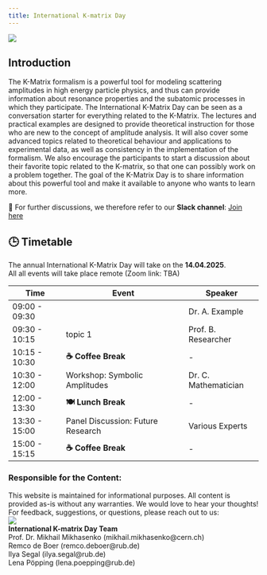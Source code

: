 ```yaml
---
title: International K-matrix Day
---
```


<img src="images/image.png" class="KCreatures">




## Introduction
The K-Matrix formalism is a powerful tool for modeling scattering amplitudes in high energy particle physics, and thus can provide information about resonance properties and the subatomic processes in which they participate.
The International K-Matrix Day can be seen as a conversation starter for everything related to the K-Matrix. The lectures and practical examples are designed to provide theoretical instruction for those who are new to the concept of amplitude analysis. It will also cover some advanced topics related to theoretical behaviour and applications to experimental data, as well as consistency in the implementation of the formalism. We also encourage the participants to start a discussion about their favorite topic related to the K-matrix, so that one can possibly work on a problem together.
The goal of the K-Matrix Day is to share information about this powerful tool and make it available to anyone who wants to learn more.<br>

💬 For further discussions, we therefore refer to our **Slack channel**: [Join here](https://slack.com/international-kmatrix-day)

## 🕒 Timetable
The annual International K-Matrix Day will take on the **14.04.2025**.<br> All all events will take place remote (Zoom link: TBA)

| Time            | Event                                | Speaker               |
|-----------------|--------------------------------------|-----------------------|
| 09:00 - 09:30   |                                      | Dr. A. Example        |
| 09:30 - 10:15   | topic 1                              | Prof. B. Researcher   |
| 10:15 - 10:30   | **☕ Coffee Break**                 | -                     |
| 10:30 - 12:00   | Workshop: Symbolic Amplitudes       | Dr. C. Mathematician  |
| 12:00 - 13:30   | **🍽️ Lunch Break**                 | -                     |
| 13:30 - 15:00   | Panel Discussion: Future Research   | Various Experts       |
| 15:00 - 15:15   | **☕ Coffee Break**                 | -                     |

### Responsible for the Content:
This website is maintained for informational purposes. All content is provided as-is without any warranties.
We would love to hear your thoughts! For feedback, suggestions, or questions, please reach out to us:\
<img src="images/Khumans.svg" class="Khumans">\
**International K-matrix Day Team** <br>
Prof. Dr. Mikhail Mikhasenko (mikhail.mikhasenko@cern.ch)\
Remco de Boer (remco.deboer@rub.de)\
Ilya Segal (ilya.segal@rub.de)\
Lena Pöpping (lena.poepping@rub.de)\
